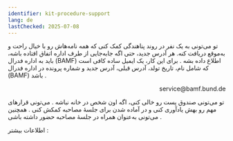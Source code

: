 ```yaml
---
identifier: kit-procedure-support
lang: de
lastChecked: 2025-07-08
---
```


تو می‌تونی به یک نفر در روند پناهندگی کمک کنی که همه نامه‌هاش رو با خیال راحت و به‌موقع دریافت کنه.
هر آدرس جدید، حتی اگه جابه‌جایی از طرف اداره اتفاق افتاده باشه، باید به اداره فدرال
(BAMF)
اطلاع داده بشه
.
برای این کار، یک ایمیل ساده کافی است که شامل نام، تاریخ تولد، آدرس قبلی، آدرس جدید و شماره پرونده در
اداره فدرال
(BAMF)
باشد
.
<p align="right">service@bamf.bund.de</p>


تو می‌تونی صندوق پست رو خالی کنی، اگه اون شخص در خانه نباشه
.
می‌تونی قرارهای مهم رو بهش یادآوری کنی و در آماده شدن برای جلسهٔ مصاحبه کمکش کنی
.
همچنین می‌تونی به‌عنوان همراه در جلسهٔ مصاحبه حضور داشته باشی
.

اطلاعات بیشتر
:
<ExternalShortLink identifier="asylnet_support_interview" />
